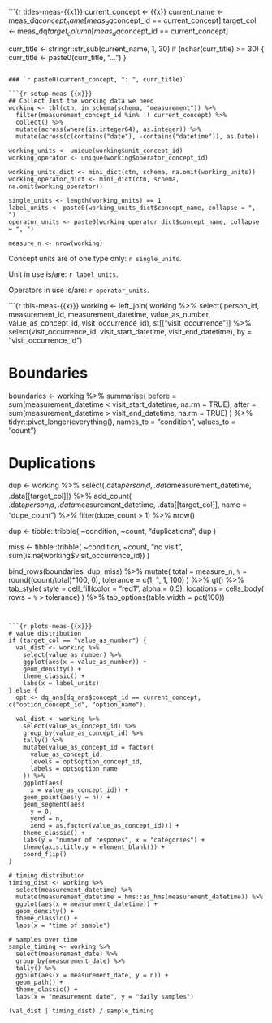 ```{r titles-meas-{{x}}}
current_concept <- {{x}}
current_name <- meas_dq$concept_name[meas_dq$concept_id == current_concept]
target_col <- meas_dq$target_column[meas_dq$concept_id == current_concept]

curr_title <- stringr::str_sub(current_name, 1, 30)
if (nchar(curr_title) >= 30) {
  curr_title <- paste0(curr_title, "...")
}
```

### `r paste0(current_concept, ": ", curr_title)`

```{r setup-meas-{{x}}}
## Collect Just the working data we need
working <- tbl(ctn, in_schema(schema, "measurement")) %>%
  filter(measurement_concept_id %in% !! current_concept) %>%
  collect() %>%
  mutate(across(where(is.integer64), as.integer)) %>%
  mutate(across(c(contains("date"), -contains("datetime")), as.Date))

working_units <- unique(working$unit_concept_id)
working_operator <- unique(working$operator_concept_id)

working_units_dict <- mini_dict(ctn, schema, na.omit(working_units))
working_operator_dict <- mini_dict(ctn, schema, na.omit(working_operator))

single_units <- length(working_units) == 1
label_units <- paste0(working_units_dict$concept_name, collapse = ", ")
operator_units <- paste0(working_operator_dict$concept_name, collapse = ", ")

measure_n <- nrow(working)
```

Concept units are of one type only: `r single_units`.

Unit in use is/are: `r label_units`.

Operators in use is/are: `r operator_units`.

```{r tbls-meas-{{x}}}
working <- left_join(
  working %>%
    select(
      person_id,
      measurement_id,
      measurement_datetime,
      value_as_number,
      value_as_concept_id,
      visit_occurrence_id),
  st[["visit_occurrence"]] %>%
      select(visit_occurrence_id, visit_start_datetime, visit_end_datetime),
  by = "visit_occurrence_id")

# Boundaries
boundaries <- working %>%
  summarise(
    before = sum(measurement_datetime < visit_start_datetime, na.rm = TRUE),
    after = sum(measurement_datetime > visit_end_datetime, na.rm = TRUE)
  ) %>%
  tidyr::pivot_longer(everything(), names_to = "condition", values_to = "count")

# Duplications
dup <- working %>%
  select(.data$person_id, .data$measurement_datetime, .data[[target_col]]) %>%
  add_count(
    .data$person_id, .data$measurement_datetime, .data[[target_col]],
    name = "dupe_count") %>% 
  filter(dupe_count > 1) %>%
  nrow()

dup <- tibble::tribble(
  ~condition, ~count,
  "duplications", dup
)

miss <- tibble::tribble(
  ~condition, ~count,
  "no visit", sum(is.na(working$visit_occurrence_id))
)

bind_rows(boundaries, dup, miss) %>%
  mutate(
    total = measure_n,
    `%` = round((count/total)*100, 0),
    tolerance = c(1, 1, 1, 100)
  ) %>%
  gt() %>%
  tab_style(
    style = cell_fill(color = "red1", alpha = 0.5),
    locations = cells_body(
      rows = `%` > tolerance)
  ) %>%
  tab_options(table.width = pct(100))
```


```{r plots-meas-{{x}}}
# value distribution
if (target_col == "value_as_number") {
  val_dist <- working %>%
    select(value_as_number) %>%
    ggplot(aes(x = value_as_number)) +
    geom_density() +
    theme_classic() +
    labs(x = label_units)
} else {
  opt <- dq_ans[dq_ans$concept_id == current_concept, c("option_concept_id", "option_name")]
  
  val_dist <- working %>%
    select(value_as_concept_id) %>%
    group_by(value_as_concept_id) %>%
    tally() %>%
    mutate(value_as_concept_id = factor(
      value_as_concept_id,
      levels = opt$option_concept_id,
      labels = opt$option_name
    )) %>%
    ggplot(aes(
      x = value_as_concept_id)) +
    geom_point(aes(y = n)) +
    geom_segment(aes(
      y = 0,
      yend = n,
      xend = as.factor(value_as_concept_id))) +
    theme_classic() +
    labs(y = "number of respones", x = "categories") +
    theme(axis.title.y = element_blank()) +
    coord_flip()
}

# timing distribution
timing_dist <- working %>%
  select(measurement_datetime) %>%
  mutate(measurement_datetime = hms::as_hms(measurement_datetime)) %>%
  ggplot(aes(x = measurement_datetime)) +
  geom_density() +
  theme_classic() +
  labs(x = "time of sample")

# samples over time
sample_timing <- working %>%
  select(measurement_date) %>%
  group_by(measurement_date) %>%
  tally() %>%
  ggplot(aes(x = measurement_date, y = n)) +
  geom_path() +
  theme_classic() +
  labs(x = "measurement date", y = "daily samples")

(val_dist | timing_dist) / sample_timing
```
